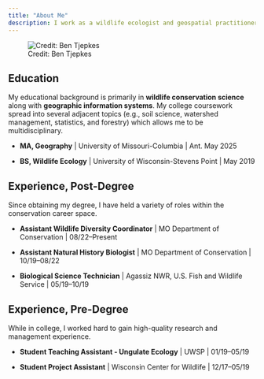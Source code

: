 ---
title: "About Me"
description: I work as a wildlife ecologist and geospatial practitioner to find solutions for researching and conserving our natural resources.
---

![Credit: Ben Tjepkes](img-ben-work.png)

## Education

My educational background is primarily in **wildlife conservation science** along with **geographic information systems**. My college coursework spread into several adjacent topics (e.g., soil science, watershed management, statistics, and forestry) which allows me to be multidisciplinary.

- **MA, Geography** | University of Missouri-Columbia | Ant. May 2025

- **BS, Wildlife Ecology** | University of Wisconsin-Stevens Point | May 2019

## Experience, Post-Degree

Since obtaining my degree, I have held a variety of roles within the conservation career space.

- **Assistant Wildlife Diversity Coordinator** | MO Department of Conservation | 08/22--Present

- **Assistant Natural History Biologist** | MO Department of Conservation | 10/19--08/22

- **Biological Science Technician** | Agassiz NWR, U.S. Fish and Wildlife Service | 05/19--10/19

## Experience, Pre-Degree

While in college, I worked hard to gain high-quality research and management experience.

- **Student Teaching Assistant - Ungulate Ecology** | UWSP | 01/19--05/19

- **Student Project Assistant** | Wisconsin Center for Wildlife | 12/17--05/19

